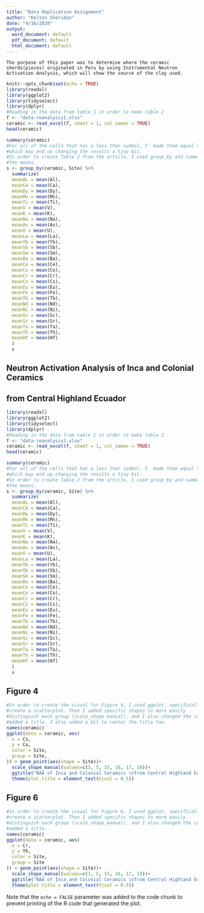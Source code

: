 ```yaml
---
title: "Data Replication Assignment"
author: "Kelton Sheridan"
date: "4/16/2020"
output:
  word_document: default
  pdf_document: default
  html_document: default
---
```

```
The purpose of this paper was to determine where the ceramic sherds(pieces) originated in Peru by using Instrumental Neutron Activation Analysis, which will show the source of the clay used. 
```


```r
knitr::opts_chunk$set(echo = TRUE)
library(readxl)
library(ggplot2)
library(tidyselect)
library(dplyr)
#Reading in the data from table 1 in order to make table 2
f <- "data-reanalysis1.xlsx"
ceramic <- read_excel(f, sheet = 1, col_names = TRUE)
head(ceramic)

summary(ceramic)
#For all of the cells that has a less than symbol, I  made them equal to instead,
#which may end up changing the results a tiny bit.
#In order to create Table 2 from the article, I used group_by and summarize to find
#the means.
s <- group_by(ceramic, Site) %>%
  summarize(
  meanAL = mean(Al),
  meanCA = mean(Ca),
  meanDy = mean(Dy),
  meanMn = mean(Mn),
  meanTi = mean(Ti),
  meanV = mean(V),
  meanK = mean(K),
  meanNa = mean(Na),
  meanAs = mean(As), 
  meanU = mean(U),
  meanLa = mean(La),
  meanYb = mean(Yb),
  meanSb = mean(Sb), 
  meanSm = mean(Sm), 
  meanBa = mean(Ba),
  meanCe = mean(Ce),
  meanCo = mean(Co),
  meanCr = mean(Cr),
  meanCs = mean(Cs),
  meanEu = mean(Eu),
  meanFe = mean(Fe),
  meanTb = mean(Tb),
  meanNd = mean(Nd),
  meanNi = mean(Ni),
  meanSc = mean(Sc),
  meanSr = mean(Sr),
  meanTa = mean(Ta),
  meanTh = mean(Th),
  meanHf = mean(Hf)
  )
  s
```

## Neutron Activation Analysis of Inca and Colonial Ceramics
## from Central Highland Ecuador

```r
library(readxl)
library(ggplot2)
library(tidyselect)
library(dplyr)
#Reading in the data from table 1 in order to make table 2
f <- "data-reanalysis1.xlsx"
ceramic <- read_excel(f, sheet = 1, col_names = TRUE)
head(ceramic)

summary(ceramic)
#For all of the cells that has a less than symbol, I  made them equal to instead,
#which may end up changing the results a tiny bit.
#In order to create Table 2 from the article, I used group_by and summarize to find
#the means.
s <- group_by(ceramic, Site) %>%
  summarize(
  meanAL = mean(Al),
  meanCA = mean(Ca),
  meanDy = mean(Dy),
  meanMn = mean(Mn),
  meanTi = mean(Ti),
  meanV = mean(V),
  meanK = mean(K),
  meanNa = mean(Na),
  meanAs = mean(As), 
  meanU = mean(U),
  meanLa = mean(La),
  meanYb = mean(Yb),
  meanSb = mean(Sb), 
  meanSm = mean(Sm), 
  meanBa = mean(Ba),
  meanCe = mean(Ce),
  meanCo = mean(Co),
  meanCr = mean(Cr),
  meanCs = mean(Cs),
  meanEu = mean(Eu),
  meanFe = mean(Fe),
  meanTb = mean(Tb),
  meanNd = mean(Nd),
  meanNi = mean(Ni),
  meanSc = mean(Sc),
  meanSr = mean(Sr),
  meanTa = mean(Ta),
  meanTh = mean(Th),
  meanHf = mean(Hf)
  )
  s
```

## Figure 4

```r
#In order to create the visual for Figure 4, I used ggplot, specifically to 
#create a scatterplot. Then I added specific shapes to more easily 
#distinguish each group (scale_shape_manual), and I also changed the colors, and
#added a title. I also added a bit to center the title too. 
names(ceramic)
ggplot(data = ceramic, aes(
  x = Cs, 
  y = Ca,
  color = Site,
  group = Site,
)) + geom_point(aes(shape = Site))+
  scale_shape_manual(values=c(3, 5, 15, 16, 17, 18))+
  ggtitle("NAA of Inca and Colonial Ceramics \nfrom Central Highland Ecuador")+
  theme(plot.title = element_text(hjust = 0.5))
```

## Figure 6
```r
#In order to create the visual for Figure 6, I used ggplot, specifically to 
#create a scatterplot. Then I added specific shapes to more easily 
#distinguish each group (scale_shape_manual), and I also changed the colors, and
#added a title. 
names(ceramic)
ggplot(data = ceramic, aes(
  x = Cr, 
  y = Yb,
  color = Site,
  group = Site
)) + geom_point(aes(shape = Site))+
  scale_shape_manual(values=c(3, 5, 15, 16, 17, 18))+
  ggtitle("NAA of Inca and Colonial Ceramics \nfrom Central Highland Ecuador")+
  theme(plot.title = element_text(hjust = 0.5))
```


Note that the `echo = FALSE` parameter was added to the code chunk to prevent printing of the R code that generated the plot.
